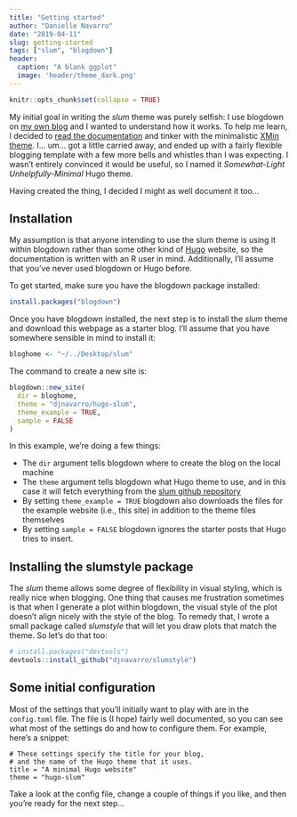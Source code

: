 ```yaml
---
title: "Getting started"
author: "Danielle Navarro"
date: "2019-04-11"
slug: getting-started
tags: ["slum", "blogdown"]
header:
  caption: "A blank ggplot"
  image: 'header/theme_dark.png'
---
```


```r
knitr::opts_chunk$set(collapse = TRUE)
```

My initial goal in writing the *slum* theme was purely selfish: I use blogdown on [my own blog](https://djnavarro.net) and I wanted to understand how it works. To help me learn, I decided to [read the documentation](https://bookdown.org/yihui/blogdown/) and tinker with the minimalistic [XMin theme](https://github.com/yihui/hugo-xmin). I... um... got a little carried away, and ended up with a fairly flexible blogging template with a few more bells and whistles than I was expecting. I wasn't entirely convinced it would be useful, so I named it *Somewhat-Light Unhelpfully-Minimal* Hugo theme. 

Having created the thing, I decided I might as well document it too...

## Installation

My assumption is that anyone intending to use the slum theme is using it within blogdown rather than some other kind of [Hugo](https://gohugo.io/) website, so the documentation is written with an R user in mind. Additionally, I'll assume that you've never used blogdown or Hugo before. 

To get started, make sure you have the blogdown package installed:

```r
install.packages("blogdown")
```

Once you have blogdown installed, the next step is to install the *slum* theme and download this webpage as a starter blog. I'll assume that you have somewhere sensible in mind to install it:

```r
bloghome <- "~/../Desktop/slum"
```

The command to create a new site is:

```r
blogdown::new_site(
  dir = bloghome, 
  theme = "djnavarro/hugo-slum",
  theme_example = TRUE,
  sample = FALSE
)
```

In this example, we're doing a few things:

- The `dir` argument tells blogdown where to create the blog on the local machine
- The `theme` argument tells blogdown what Hugo theme to use, and in this case it will fetch everything from the [slum github repository](https://github.com/djnavarro/hugo-slum)
- By setting `theme_example = TRUE` blogdown also downloads the files for the example website (i.e., this site) in addition to the theme files themselves
- By setting `sample = FALSE` blogdown ignores the starter posts that Hugo tries to insert. 

## Installing the slumstyle package

The *slum* theme allows some degree of flexibility in visual styling, which is really nice when blogging. One thing that causes me frustration sometimes is that when I generate a plot within blogdown, the visual style of the plot doesn't align nicely with the style of the blog. To remedy that, I wrote a small package called *slumstyle* that will let you draw plots that match the theme. So let's do that too:

```r
# install.packages("devtools")
devtools::install_github("djnavarro/slumstyle")
```


## Some initial configuration

Most of the settings that you'll initially want to play with are in the `config.toml` file. The file is (I hope) fairly well documented, so you can see what most of the settings do and how to configure them. For example, here's
a snippet:

```
# These settings specify the title for your blog, 
# and the name of the Hugo theme that it uses.
title = "A minimal Hugo website"
theme = "hugo-slum"
```

Take a look at the config file, change a couple of things if you like, and then you're ready for the next step...
